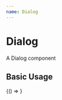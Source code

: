```yaml
---
name: Dialog
---
```



# Dialog

A Dialog component

<Props of={Dialog} />

## Basic Usage

<Playground>
  {() => <Dialog title="My dialog" isOpen={true} onClose={() => true} >
    some content
  </Dialog>}
</Playground>
